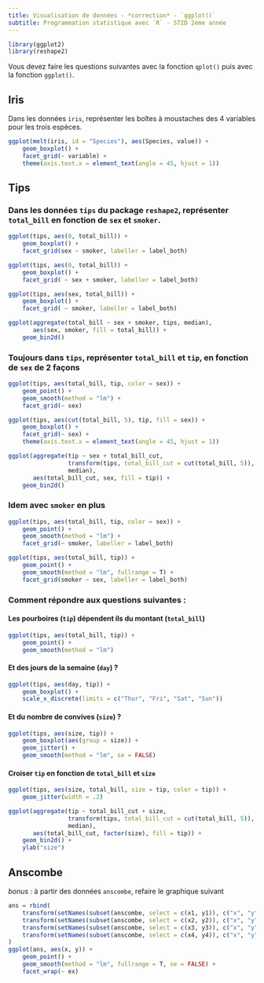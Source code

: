 ```yaml
---
title: Visualisation de données - *correction* - `ggplot()`
subtitle: Programmation statistique avec `R` - STID 2ème année
---
```


```r
library(ggplot2)
library(reshape2)
```

Vous devez faire les questions suivantes avec la fonction `qplot()` puis avec la fonction `ggplot()`.

## Iris

Dans les données `iris`, représenter les boîtes à moustaches des 4 variables pour les trois espèces.

```r
ggplot(melt(iris, id = "Species"), aes(Species, value)) +
    geom_boxplot() +
    facet_grid(~ variable) +
    theme(axis.text.x = element_text(angle = 45, hjust = 1))
```


## Tips

### Dans les données `tips` du package `reshape2`, représenter `total_bill` en fonction de `sex` et `smoker`.

```r
ggplot(tips, aes(0, total_bill)) +
    geom_boxplot() +
    facet_grid(sex ~ smoker, labeller = label_both)
```

```r
ggplot(tips, aes(0, total_bill)) +
    geom_boxplot() +
    facet_grid( ~ sex + smoker, labeller = label_both)
```

```r
ggplot(tips, aes(sex, total_bill)) +
    geom_boxplot() +
    facet_grid( ~ smoker, labeller = label_both)
```


```r
ggplot(aggregate(total_bill ~ sex + smoker, tips, median),
       aes(sex, smoker, fill = total_bill)) +
    geom_bin2d()
```

### Toujours dans `tips`, représenter `total_bill` et `tip`, en fonction de `sex` de 2 façons

```r
ggplot(tips, aes(total_bill, tip, color = sex)) +
    geom_point() +
    geom_smooth(method = "lm") +
    facet_grid(~ sex)
```

```r
ggplot(tips, aes(cut(total_bill, 5), tip, fill = sex)) +
    geom_boxplot() +
    facet_grid(~ sex) +
    theme(axis.text.x = element_text(angle = 45, hjust = 1))
```

```r
ggplot(aggregate(tip ~ sex + total_bill_cut,
                 transform(tips, total_bill_cut = cut(total_bill, 5)),
                 median),
       aes(total_bill_cut, sex, fill = tip)) +
    geom_bin2d()
```


### Idem avec `smoker` en plus

```r
ggplot(tips, aes(total_bill, tip, color = sex)) +
    geom_point() +
    geom_smooth(method = "lm") +
    facet_grid(~ smoker, labeller = label_both)
```

```r
ggplot(tips, aes(total_bill, tip)) +
    geom_point() +
    geom_smooth(method = "lm", fullrange = T) +
    facet_grid(smoker ~ sex, labeller = label_both)
```



### Comment répondre aux questions suivantes :

#### Les pourboires (`tip`) dépendent ils du montant (`total_bill`)

```r
ggplot(tips, aes(total_bill, tip)) +
    geom_point() +
    geom_smooth(method = "lm")
```

#### Et des jours de la semaine (`day`) ?

```r
ggplot(tips, aes(day, tip)) +
    geom_boxplot() +
    scale_x_discrete(limits = c("Thur", "Fri", "Sat", "Sun"))
```


#### Et du nombre de convives (`size`) ?

```r
ggplot(tips, aes(size, tip)) +
    geom_boxplot(aes(group = size)) +
    geom_jitter() +
    geom_smooth(method = "lm", se = FALSE)
```


#### Croiser `tip` en fonction de `total_bill` et `size`

```r
ggplot(tips, aes(size, total_bill, size = tip, color = tip)) +
    geom_jitter(width = .2)
```

```r
ggplot(aggregate(tip ~ total_bill_cut + size,
                 transform(tips, total_bill_cut = cut(total_bill, 5)),
                 median),
       aes(total_bill_cut, factor(size), fill = tip)) +
    geom_bin2d() +
    ylab("size")
```

## Anscombe

*bonus* : à partir des données `anscombe`, refaire le graphique suivant

```r
ans = rbind(
    transform(setNames(subset(anscombe, select = c(x1, y1)), c("x", "y")), ex = 1),
    transform(setNames(subset(anscombe, select = c(x2, y2)), c("x", "y")), ex = 2),
    transform(setNames(subset(anscombe, select = c(x3, y3)), c("x", "y")), ex = 3),
    transform(setNames(subset(anscombe, select = c(x4, y4)), c("x", "y")), ex = 4)
)
ggplot(ans, aes(x, y)) +
    geom_point() +
    geom_smooth(method = "lm", fullrange = T, se = FALSE) +
    facet_wrap(~ ex)
```

